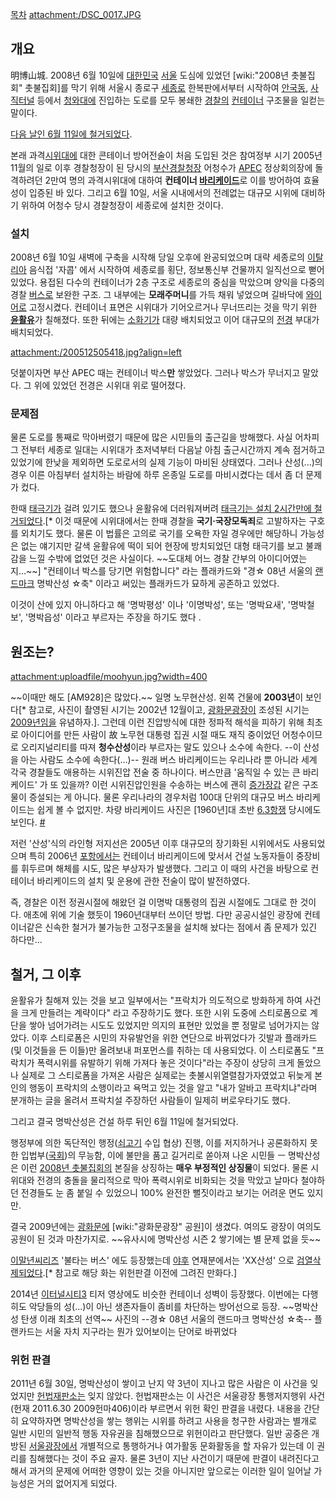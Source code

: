 [[목차]]
attachment:/DSC_0017.JPG
== 개요 ==
明博山城. 2008년 6월 10일에 [[대한민국]] [[서울]] 도심에 있었던 [wiki:"2008년 촛불집회" 촛불집회]를 막기 위해 서울시 종로구 [[세종로]] 한복판에서부터 시작하여 [[안국]]동, [[사직터널]] 등에서 [[청와대]]에 진입하는 도로를 모두 봉쇄한 [[경찰]]의 [[컨테이너]] 구조물을 일컫는 말이다. 

[http://news.naver.com/main/hotissue/read.nhn?mid=hot&sid1=102&sid2=257&gid=117799&cid=102002&nt=20080611093048&iid=38831&oid=018&aid=0001985864 다음 날인 6월 11일에 철거되었다].

본래 과격[[시위]]대에 대한 콘테이너 방어전술이 처음 도입된 것은 참여정부 시기 2005년 11월의 일로 이후 경찰청장이 된 당시의 [[부산경찰청]]장 어청수가 [[APEC]] 정상회의장에 돌격하려던 2만여 명의 과격시위대에 대하여 '''컨테이너 [[바리케이드]]'''로 이를 방어하여 효율성이 입증된 바 있다. 그리고 6월 10일, 서울 시내에서의 전례없는 대규모 시위에 대비하기 위하여 어청수 당시 경찰청장이 세종로에 설치한 것이다.

=== 설치 ===
2008년 6월 10일 새벽에 구축을 시작해 당일 오후에 완공되었으며 대략 세종로의 [[이탈리아]] 음식접 '자콥' 에서 시작하여 세종로를 횡단, 정보통신부 건물까지 일직선으로 뻗어있었다. 용접된 다수의 컨테이너가 2층 구조로 세종로의 중심을 막았으며 양익을 다중의 경찰 [[버스]]로 보완한 구조. 그 내부에는 '''모래주머니'''를 가득 채워 넣었으며 길바닥에 [[와이어]]로 고정시켰다. 컨테이너 표면은 시위대가 기어오르거나 무너뜨리는 것을 막기 위한 '''[[윤활유]]'''가 칠해졌다. 또한 뒤에는 [[소화기]]가 대량 배치되었고 이어 대규모의 [[전경]] 부대가 배치되었다. 

attachment:/200512505418.jpg?align=left

덧붙이자면 부산 APEC 때는 컨테이너 박스'''만''' 쌓았었다. 그러나 박스가 무너지고 말았다. 그 위에 있었던 전경은 시위대 위로 떨어졌다.



=== 문제점 ===
물론 도로를 통째로 막아버렸기 때문에 많은 시민들의 출근길을 방해했다. 사실 어차피 그 전부터 세종로 일대는 시위대가 초저녁부터 다음날 아침 출근시간까지 계속 점거하고 있었기에 한낮을 제외하면 도로로서의 실제 기능이 마비된 상태였다. 그러나  산성(...)의 경우 이른 아침부터 설치하는 바람에 하루 온종일 도로를 마비시켰다는 데서 좀 더 문제가 컸다. 

한때 [[태극기]]가 걸려 있기도 했으나 윤활유에 더러워져버려 [http://blog.daum.net/ks1471/6849989 태극기는 설치 2시간만에 철거되었다].[* 이것 때문에 시위대에서는 한때 경찰을 '''국기·국장모독죄'''로 고발하자는 구호를 외치기도 했다. 물론 이 법률은 고의로 국기를 오욕한 자일 경우에만 해당하니 가능성은 없는 얘기지만 갈색 윤활유에 떡이 되어 현장에 방치되었던 대형 태극기를 보고 불쾌감을 느낄 수밖에 없었던 것은 사실이다. ~~도대체 어느 경찰 간부의 아이디어였는지...~~] "컨테이너 박스를 당기면 위험합니다" 라는 플래카드와 "경☆ 08년 서울의 [[랜드마크]] 명박산성 ☆축" 이라고 써있는 플래카드가 묘하게 공존하고 있었다.

이것이 산에 있지 아니하다고 해 '명박평성' 이나 '이명박성', 또는 '명박요새', '명박철보', '명박읍성' 이라고 부르자는 주장을 하기도 했다
.
== 원조는? ==
attachment:uploadfile/moohyun.jpg?width=400

~~이때만 해도 [AM928]은 많았다.~~
일명 노무현산성. 왼쪽 건물에 '''2003년'''이 보인다[* 참고로, 사진이 촬영된 시기는 2002년 12월이고, [[광화문광장]]이 조성된 시기는 [[2009년]]임을 유념하자.]. 그런데 이런 진압방식에 대한 정파적 해석을 피하기 위해 최초로 아이디어를 만든 사람이 故 노무현 대통령 집권 시절 때도 재직 중이었던 어청수이므로 오리지널리티를 따져 '''청수산성'''이라 부르자는 말도 있으나 소수에 속한다. --이 산성을 아는 사람도 소수에 속한다(...)-- 원래 버스 바리케이드는 우리나라 뿐 아니라 세계 각국 경찰들도 애용하는 시위진압 전술 중 하나이다. 버스만큼 '움직일 수 있는 큰 바리케이드' 가 또 있을까? 이런 시위진압인원을 수송하는 버스에 괜히 [[증가장갑]] 같은 구조물이 증설되는 게 아니다. 물론 우리나라의 경우처럼 100대 단위의 대규모 버스 바리케이드는 쉽게 볼 수 없지만. 차량 바리케이드 사진은 [1960년]대 초반 [[6.3항쟁]] 당시에도 보인다. [http://news.donga.com/3/all/20130426/54713638/1 #]

저런 '산성'식의 라인형 저지선은 2005년 이후 대규모의 장기화된 시위에서도 사용되었으며 특히 2006년 [[포항]]에서는 컨테이너 바리케이드에 맞서서 건설 노동자들이 중장비를 휘두르며 해체를 시도, 많은 부상자가 발생했다. 그리고 이 때의 사건을 바탕으로 컨테이너 바리케이드의 설치 및 운용에 관한 전술이 많이 발전하였다.

즉, 경찰은 이전 정권시절에 해왔던 걸 이명박 대통령의 집권 시절에도 그대로 한 것이다. 애초에 위에 기술 했듯이 1960년대부터 쓰이던 방법. 다만 공공시설인 광장에 컨테이너같은 신속한 철거가 불가능한 고정구조물을 설치해 놨다는 점에서 좀 문제가 있긴 하다만...

== 철거, 그 이후 ==
윤활유가 칠해져 있는 것을 보고 일부에서는 "프락치가 의도적으로 방화하게 하여 사건을 크게 만들려는 계략이다" 라고 주장하기도 했다. 또한 시위 도중에 스티로폼으로 계단을 쌓아 넘어가려는 시도도 있었지만 의지의 표현만 있었을 뿐 정말로 넘어가지는 않았다. 이후 스티로폼은 시민의 자유발언을 위한 연단으로 바뀌었다가 깃발과 플래카드(및 이것들을 든 이들)만 올려보내 퍼포먼스를 취하는 데 사용되었다. 이 스티로폼도 "프락치가 폭력시위를 유발하기 위해 가져다 놓은 것이다"라는 주장이 상당히 크게 돌았으나 실제로 그 스티로폼을 가져온 사람은 실제로는 촛불시위열렬참가자였었고 뒤늦게 본인의 행동이 프락치의 소행이라고 욕먹고 있는 것을 알고 "내가 알바고 프락치냐"라며 분개하는 글을 올려서 프락치설 주장하던 사람들이 일제히 버로우타기도 했다.  

그리고 결국 명박산성은 건설 하루 뒤인 6월 11일에 철거되었다.

행정부에 의한 독단적인 행정([[쇠고기]] 수입 협상) 진행, 이를 저지하거나 공론화하지 못한 입법부([[국회]])의 무능함, 이에 불만을 품고 길거리로 쏟아져 나온 시민들 ㅡ 명박산성은 이런 [[2008년 촛불집회]]의 본질을 상징하는 '''매우 부정적인 상징물'''이 되었다. 물론 시위대와 전경의 충돌을 물리적으로 막아 폭력시위로 비화되는 것을 막았고 날마다 철야하던 전경들도 눈 좀 붙일 수 있었으니 100% 완전한 뻘짓이라고 보기는 어려운 면도 있지만.

결국 2009년에는 [[광화문]]에 [wiki:"광화문광장" 공원]이 생겼다. 여의도 광장이 여의도 공원이 된 것과 마찬가지로. ~~유사시에 명박산성 시즌 2 쌓기에는 별 문제 없을 듯~~

[[이말년씨리즈]] '불타는 버스' 에도 등장했는데 [[야후]] 연재분에서는 'XX산성' 으로 [[검열삭제]]되었다.[* 참고로 해당 화는 위헌판결 이전에 그려진 만화다.]

2014년 [[이터널시티3]] 티저 영상에도 비슷한 컨테이너 성벽이 등장했다. 이번에는 다행히도 악당들의 성(...)이 아닌 생존자들이 좀비를 차단하는 방어선으로 등장. ~~명박산성 탄생 이래 최초의 선역~~ 사진의 --경☆ 08년 서울의 랜드마크 명박산성 ☆축-- 플랜카드는 서울 자치 지구라는 뭔가 있어보이는 단어로 바뀌었다 

=== 위헌 판결 ===
2011년 6월 30일, 명박산성이 쌓이고 난지 약 3년이 지나고 많은 사람은 이 사건을 잊었지만 [[헌법재판소]]는 잊지 않았다. 헌법재판소는 이 사건은 서울광장 통행저지행위 사건(헌재 2011.6.30 2009헌마406)이라 부르면서 위헌 확인 판결을 내렸다. 
내용을 간단히 요약하자면 명박산성을 쌓는 행위는 시위를 하려고 사용을 청구한 사람과는 별개로 일반 시민의 일반적 행동 자유권을 침해했으므로 위헌이라고 판단했다. 일반 공중은 개방된 [[서울광장]]에서 개별적으로 통행하거나 여가활동 문화활동을 할 자유가 있는데 이 권리를 침해했다는 것이 주요 골자. 물론 3년이 지난 사건이기 때문에 판결이 내려진다고 해서 과거의 문제에 어떠한 영향이 있는 것을 아니지만 앞으로는 이러한 일이 일어날 가능성은 거의 없어지게 되었다.
